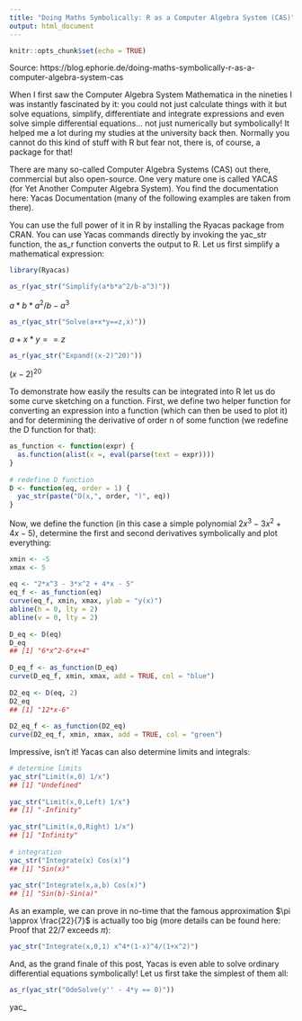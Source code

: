 ```yaml
---
title: "Doing Maths Symbolically: R as a Computer Algebra System (CAS)"
output: html_document
---
```



```r
knitr::opts_chunk$set(echo = TRUE)
```


Source: https://blog.ephorie.de/doing-maths-symbolically-r-as-a-computer-algebra-system-cas

When I first saw the Computer Algebra System Mathematica in the nineties I was instantly fascinated by it: you could not just calculate things with it but solve equations, simplify, differentiate and integrate expressions and even solve simple differential equations… not just numerically but symbolically! It helped me a lot during my studies at the university back then. Normally you cannot do this kind of stuff with R but fear not, there is, of course, a package for that!

There are many so-called Computer Algebra Systems (CAS) out there, commercial but also open-source. One very mature one is called YACAS (for Yet Another Computer Algebra System). You find the documentation here: Yacas Documentation (many of the following examples are taken from there).

You can use the full power of it in R by installing the Ryacas package from CRAN. You can use Yacas commands directly by invoking the yac_str function, the as_r function converts the output to R. Let us first simplify a mathematical expression:


```r
library(Ryacas)

as_r(yac_str("Simplify(a*b*a^2/b-a^3)"))

```
$a*b*a^2/b-a^3$ 

```r
as_r(yac_str("Solve(a+x*y==z,x)"))
```

$a+x*y==z$


```r
as_r(yac_str("Expand((x-2)^20)"))

```


$(x-2)^{20}$

To demonstrate how easily the results can be integrated into R let us do some curve sketching on a function. First, we define two helper function for converting an expression into a function (which can then be used to plot it) and for determining the derivative of order n of some function (we redefine the D function for that):

```r
as_function <- function(expr) {
  as.function(alist(x =, eval(parse(text = expr))))
}
 
# redefine D function
D <- function(eq, order = 1) {
  yac_str(paste("D(x,", order, ")", eq))
}
```

Now, we define the function (in this case a simple polynomial $2x^3 - 3x^2 + 4x - 5$), determine the first and second derivatives symbolically and plot everything:

```r
xmin <- -5
xmax <- 5
 
eq <- "2*x^3 - 3*x^2 + 4*x - 5"
eq_f <- as_function(eq)
curve(eq_f, xmin, xmax, ylab = "y(x)")
abline(h = 0, lty = 2)
abline(v = 0, lty = 2)
 
D_eq <- D(eq)
D_eq
## [1] "6*x^2-6*x+4"
 
D_eq_f <- as_function(D_eq)
curve(D_eq_f, xmin, xmax, add = TRUE, col = "blue")
 
D2_eq <- D(eq, 2)
D2_eq
## [1] "12*x-6"
 
D2_eq_f <- as_function(D2_eq)
curve(D2_eq_f, xmin, xmax, add = TRUE, col = "green")
```
Impressive, isn’t it! Yacas can also determine limits and integrals:


```r
# determine limits
yac_str("Limit(x,0) 1/x")
## [1] "Undefined"
 
yac_str("Limit(x,0,Left) 1/x")
## [1] "-Infinity"
 
yac_str("Limit(x,0,Right) 1/x")
## [1] "Infinity"
 
# integration
yac_str("Integrate(x) Cos(x)")
## [1] "Sin(x)"
 
yac_str("Integrate(x,a,b) Cos(x)")
## [1] "Sin(b)-Sin(a)"
```

As an example, we can prove in no-time that the famous approximation $\pi \approx \frac{22}{7}$ is actually too big (more details can be found here: Proof that 22/7 exceeds $\pi$):

```r
yac_str("Integrate(x,0,1) x^4*(1-x)^4/(1+x^2)")
```

And, as the grand finale of this post, Yacas is even able to solve ordinary differential equations symbolically! Let us first take the simplest of them all:

```r
as_r(yac_str("OdeSolve(y'' - 4*y == 0)"))
```

yac_
